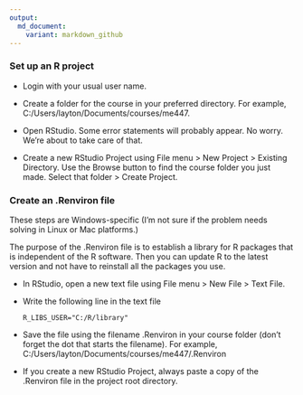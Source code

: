```yaml
---
output:
  md_document:
    variant: markdown_github
---
```


### Set up an R project 

- Login with your usual user name. 

- Create a folder for the course in your preferred directory. For
example, C:/Users/layton/Documents/courses/me447. 

- Open RStudio. Some error statements will probably appear. No
worry. We’re about to take care of that. 

- Create a new RStudio Project using File menu > New Project > Existing Directory. Use the Browse button to find the course folder you just made. Select that folder > Create Project. 

### Create an .Renviron file 

These steps are Windows-specific (I'm not sure if the problem needs solving in Linux or Mac platforms.)

The purpose of the .Renviron file is to establish a library for R packages that is independent of the R software. Then you can update R to the latest version and not have to reinstall all the packages you use.  

- In RStudio, open a new text file using File menu > New File >  Text
File. 

- Write the following line in the text file

    `R_LIBS_USER="C:/R/library"`

- Save the file using the filename .Renviron in your course folder
(don’t forget the dot that starts the filename). For example, C:/Users/layton/Documents/courses/me447/.Renviron

- If you create a new RStudio Project, always paste a copy of the .Renviron file in the project root directory. 






